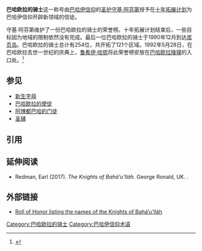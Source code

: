 {{Refimprove|time=2020-08-11T07:12:08+00:00}}
{{Underlinked|time=2020-08-11T07:12:08+00:00}}
'''巴哈欧拉的骑士'''这一称号由[[巴哈伊信仰|巴哈伊信仰]]的[[圣护|圣护]][[守基·阿芬第|守基·阿芬第]]授予在[[十年拓展计划|十年拓展计划]]为巴哈伊信仰开辟新领域的信徒。

守基·阿芬第维护了一份巴哈欧拉的骑士的荣誉榜。十年拓展计划结束后，一些目标因为地域的限制依然没有完成。最后一位巴哈欧拉的骑士于1990年12月到达[[库页岛|库页岛]]。巴哈欧拉的骑士总计有254位，共开拓了121个区域。1992年5月28日，在巴哈欧拉去世一世纪的庆典上，[[鲁希伊·哈侬|鲁希伊·哈侬]]将此荣誉榜安放在[[巴哈欧拉陵寝|巴哈欧拉陵寝]]的入口处。<ref name="basic">{{cite book
 |author=Cameron, G.
 |author2=Momen, W.
  |year= 1996
 |title= A Basic Baháʼí Chronology
 |publisher= George Ronald
 |location=Oxford, UK
 |isbn= 0-85398-404-2
 |pages = 483 }}</ref>

==参见==
*[[新生字母|新生字母]]
*[[巴哈欧拉的使徒|巴哈欧拉的使徒]]
*[[阿博都巴哈的门徒|阿博都巴哈的门徒]]
*[[圣辅|圣辅]]

==引用==
{{reflist}}

==延伸阅读==
* Redman, Earl (2017). ''The Knights of Baháʼu'lláh.'' George Ronald, UK. {{ISBN|0853986053}}.

==外部链接==
* [http://bahai-library.com/roll_honor_knights_bahaullah Roll of Honor listing the names of the Knights of Baháʼu'lláh] {{Wayback|url=http://bahai-library.com/roll_honor_knights_bahaullah |date=20100918120731 }}

[[Category:巴哈欧拉的骑士|Category:巴哈欧拉的骑士]]
[[Category:巴哈伊信仰术语|Category:巴哈伊信仰术语]]